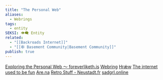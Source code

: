 ```yaml
---
title: "The Personal Web"
aliases:
  - Webrings
tags:
  - entity
SEKSI: 👁️‍🗨️ Entity
related:
  - "[[Backroads Internet]]"
  - "[[🕸️ Basement Community|Basement Community]]"
publish: true
---
```




[Exploring the Personal Web ～ foreverliketh.is](https://foreverliketh.is/blog/exploring-the-personal-web/)
[Webring](https://webring.xxiivv.com/#random)
[Hrǽw](https://hraew.autophagy.io/)
[The internet used to be fun](https://projects.kwon.nyc/internet-is-fun/)
[Are.na](https://www.are.na/kristoffer-tjalve/poetic-web-calendar?utm_source=substack&utm_medium=email)
[Retro Stuff - Neustadt.fr](https://neustadt.fr/retro-stuff/)
[sadgrl.online](https://goblin-heart.net/sadgrl/cyberspace/p/old-web-design)
